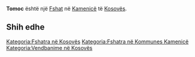 {{Fshat në Kosovës
 | Emri                = Tomoc
| sqi_D_name = Tomoc
| sqi_D_FULL_NAME_RO = Tomoc
| sqi_D_FULL_NAME_ND_RO = Tomoc
| sqi_D_SORT_NAME_RG = TOMOC
| sqi_D_FULL_NAME_RG = Tomoc
| sqi_D_FULL_NAME_ND_RG = Tomoc
| sqi_V_name = Kushtrim
| sqi_V_FULL_NAME_RO = Kushtrim Kushtrimi Tomanc
| sqi_V_FULL_NAME_ND_RO = Kushtrim Kushtrimi Tomanc
| sqi_V_SORT_NAME_RG = KUSHTRIM KUSHTRIMI TOMANC
| sqi_V_FULL_NAME_RG = Kushtrim Kushtrimi Tomanc
| sqi_V_FULL_NAME_ND_RG = Kushtrim Kushtrimi Tomanc
| srp_N_name = Tomance
| srp_N_FULL_NAME_RO = Tomance
| srp_N_FULL_NAME_ND_RO = Tomance
| srp_N_SORT_NAME_RG = TOMANCE
| srp_N_FULL_NAME_RG = Tomance
| srp_N_FULL_NAME_ND_RG = Tomance
| srp_NS_name = Томанце
| srp_NS_FULL_NAME_RO = Томанце
| srp_NS_FULL_NAME_ND_RO = Томанце
| srp_NS_SORT_NAME_RG = ТОМАНЦЕ
| srp_NS_FULL_NAME_RG = Томанце
| srp_NS_FULL_NAME_ND_RG = Томанце
| std_V_name = Tomane
| std_V_FULL_NAME_RO = Tomane Tomoci
| std_V_FULL_NAME_ND_RO = Tomane Tomoci
| std_V_SORT_NAME_RG = TOMANE TOMOCI
| std_V_FULL_NAME_RG = Tomane Tomoci
| std_V_FULL_NAME_ND_RG = Tomane Tomoci

 | Emri (Rasa dhanore) = 
 | Figura              = 
 | Shteti              = Kosovo
 | Komuna              = Kamenicë
 | Kodi postar         = 
 | Sipërfaqja          = 

 | Popullsia           = 

 | Regj. i popullsisë  = 
 | Dend. e popullsisë  = 
 | Faqja zyrtare       = 
 <!--- Koordinatat ----> 
 | Gjerësia            = 42.741667
 | Gjatësia            = 20.473333
 | Lartësia            = 
}}
'''Tomoc''' është një [[Fshat]] në [[Kamenicë]] të [[Kosovës]].

<!-- == Gjeografia == -->
<!-- == Historia == -->
<!-- == Demografia == -->
== Shih edhe ==
{{Komuna Kamenicë}}
{{Kosovo-Administrata-Cung}}

[[Kategoria:Fshatra në Kosovës]]
[[Kategoria:Fshatra në Kommunes Kamenicë]]
[[Kategoria:Vendbanime në Kosovës]]